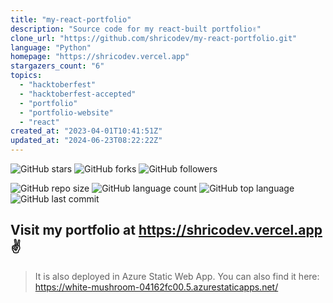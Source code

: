 ```yaml
---
title: "my-react-portfolio"
description: "Source code for my react-built portfolio✌️"
clone_url: "https://github.com/shricodev/my-react-portfolio.git"
language: "Python"
homepage: "https://shricodev.vercel.app"
stargazers_count: "6"
topics:
  - "hacktoberfest"
  - "hacktoberfest-accepted"
  - "portfolio"
  - "portfolio-website"
  - "react"
created_at: "2023-04-01T10:41:51Z"
updated_at: "2024-06-23T08:22:22Z"
---
```


![GitHub stars](https://img.shields.io/github/stars/shricodev/my-react-portfolio?style=social)
![GitHub forks](https://img.shields.io/github/forks/shricodev/my-react-portfolio?style=social)
![GitHub followers](https://img.shields.io/github/followers/shricodev?style=social)

![GitHub repo size](https://img.shields.io/github/repo-size/shricodev/my-react-portfolio?style=plastic)
![GitHub language count](https://img.shields.io/github/languages/count/shricodev/my-react-portfolio?style=plastic)
![GitHub top language](https://img.shields.io/github/languages/top/shricodev/my-react-portfolio?style=plastic)
![GitHub last commit](https://img.shields.io/github/last-commit/shricodev/my-react-portfolio?color=red&style=plastic)

## Visit my portfolio at https://shricodev.vercel.app ✌️

> It is also deployed in Azure Static Web App. You can also find it here: https://white-mushroom-04162fc00.5.azurestaticapps.net/
